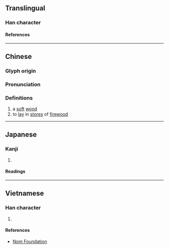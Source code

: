{{character info}}
==Translingual==

===Han character===
{{Han char|rn=75|rad=木|as=07|sn=11|four=|canj=DMCW,XDMCW|ids=⿰木酉}}

====References====
{{Han ref|kx=0528.070|dkj=14829|dj=0916.210|hdz=21211.030|uh=6884}}

----

==Chinese==
{{zh-forms}}

===Glyph origin===
{{Han etym}}

===Pronunciation===
{{zh-pron
|m=yǒu
|c=jau5
|mc=y
|oc=y
|ma=
|cat=n,v
}}

===Definitions===
{{zh-hanzi}}

# a [[soft]] [[wood]]
# to [[lay]] in [[store]]s of [[firewood]]

----

==Japanese==

===Kanji===
{{ja-kanji|grade=|rs=木07}}

# {{rfdef|ja|sort=木07}}

====Readings====
{{ja-readings
|on=よう, ゆ
|kun=やく
}}

----

==Vietnamese==

===Han character===
{{vi-readings|rs=木07|reading=[[giậu]], [[đậu]]}}

# {{rfdef|vi|sort=木07}}

====References====
* [http://nomfoundation.org/common/nom_details.php?codepoint=6884 Nom Foundation]